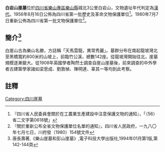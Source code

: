 {{msg:四川省文物保護單位
|名稱 = 崖墓-白岩山
|編號 = 20
|圖片 = 
|級別 = S01
|分類 = 
|時代 = [[漢代|漢代]]
|地点 = [[四川省|四川省]][[樂山專區|樂山專區]][[樂山縣|樂山縣]]白岩山、肖壩、麻浩、柿子壪、蘊真洞
|坐標 =
|登錄 = 1956年8月16日
}}
{{msg:四川省文物保護單位
|名稱 = 白岩山崖墓
|編號 = 130
|圖片 = 
|級別 = S1
|分類 = 
|時代 = [[漢代|漢代]]
|地点 = [[四川省|四川省]][[樂山市|樂山市]]
|坐標 =
|登錄 = 1980年7月7日
}}
'''白岩山崖墓'''位於[[四川省|四川省]][[樂山專區|樂山專區]][[樂山縣|樂山縣]]城北3公里白岩山，文物遺址年代判定為[[漢代|漢代]]。1956年8月16日公佈為四川省第一批歷史及革命文物保護單位<ref>『四川省人民委員會關於在工農業生產建設中注意保護文物的通知』，「（56）省二文字第0618號」</ref>。1980年7月7日重新公佈為四川省第一批文物保護單位<ref>『關於重新公布全省文物保護單位名單的通知』，四川省人民政府，一九八〇年七月七日，川府發（1980）154號文件</ref>。

== 簡介<ref>唐長壽著,《樂山崖墓和彭山崖墓》,電子科技大學出版社,1994年01月第1版,第142-144頁</ref> ==
白崖山古為樂山名勝，方誌稱「天馬雲龍，異常秀麗」。墓群分布在南起龍坡灣北至黑橋寬約800米的山坡上，前臨竹公溪，總數142座。從龍坡灣開始往北，崖墓規模逐漸變大。從1908年英國學者陶然士調查自崖山崖墓後，前來調查的中外學者古建築學家諸如梁思成、劉敦楨、陳明達、辜其一等均到此考察。

==註釋==
{{reflist}}
{{文物保護單位小作品}}
{{樂山市境內的四川省文物保護單位}}

[[Category:四川崖墓|Category:四川崖墓]]
